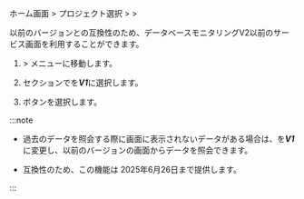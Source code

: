 <Title hashid="restorev2" level={props.level}>V2以前のサービス画面を利用</Title>

ホーム画面 &gt; プロジェクト選択 &gt; <Cmdname sid="side_management" className="uitext" /> &gt; <Cmdname sid="side_projectManagement" className="uitext" />

<ImgLang img='db-v2-ver-management.png' desc='プロジェクトバージョン管理' />

以前のバージョンとの互換性のため、データベースモニタリングV2以前のサービス画面を利用することができます。 

1. <Cmdname sid="side_management" className="uitext" /> &gt; <Cmdname sid="side_projectManagement" className="uitext" />メニューに移動します。

2. <Cmdname sid="TTL06144" className="uitext" />セクションで<Cmdname sid="TTL06145" className="uitext" />を***V1***に選択します。

3. <Cmdname sid="save" className="uitext" />ボタンを選択します。

:::note

- 過去のデータを照会する際に画面に表示されないデータがある場合は、<Cmdname sid="TTL06145" className="uitext" />を***V1***に変更し、以前のバージョンの画面からデータを照会できます。

- 互換性のため、この機能は 2025年6月26日まで提供します。

:::
